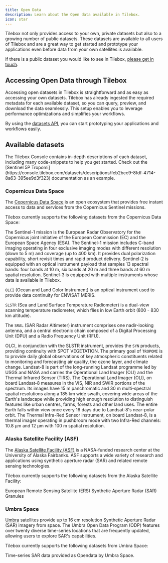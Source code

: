 ```yaml
---
title: Open Data
description: Learn about the Open data available in Tilebox.
icon: star
---
```


Tilebox not only provides access to your own, private datasets but also to a growing number of public datasets. These datasets are available to all users of Tilebox and are a great way to get started and prototype your applications even before data from your own satellites is available.

<Note>
  If there is a public dataset you would like to see in Tilebox, 
  <a href="mailto:support@tilebox.com">please get in touch</a>.
</Note>

## Accessing Open Data through Tilebox

Accessing open datasets in Tilebox is straightforward and as easy as accessing your own datasets. Tilebox has already ingested the required metadata for each available dataset, so you can query, preview, and download the data seamlessly. This setup enables you to leverage performance optimizations and simplifies your workflows.

By using the [datasets API](/datasets), you can start prototyping your applications and workflows easily.

## Available datasets

<Tip>
  The Tilebox Console contains in-depth descriptions of each dataset, including many code-snippets to help you get started. Check out the [Sentinel 5P Tropomi](https://console.tilebox.com/datasets/descriptions/feb2bcc9-8fdf-4714-8a63-395ee9d3f323) documentation as an example.
</Tip>

### Copernicus Data Space

The [Copernicus Data Space](https://dataspace.copernicus.eu/) is an open ecosystem that provides free instant access to data and services from the Copernicus Sentinel missions.

Tilebox currently supports the following datasets from the Copernicus Data Space:

<AccordionGroup>
  <Accordion title="Sentinel 1">
  The Sentinel-1 mission is the European Radar Observatory for the Copernicus
  joint initiative of the European Commission (EC) and the European Space
  Agency (ESA). The Sentinel-1 mission includes C-band imaging operating in
  four exclusive imaging modes with different resolution (down to 5 m) and
  coverage (up to 400 km). It provides dual polarization capability, short
  revisit times and rapid product delivery.
  </Accordion>
  <Accordion title="Sentinel 2">
  Sentinel-2 is equipped with an optical instrument payload that samples 13
  spectral bands: four bands at 10 m, six bands at 20 m and three bands at 60
  m spatial resolution.
  </Accordion>
  <Accordion title="Sentinel 3">
  Sentinel-3 is equipped with multiple instruments whose data is available in Tilebox.

  `OLCI` (Ocean and Land Color Instrument) is an optical instrument used to provide
  data continuity for ENVISAT MERIS.

  `SLSTR` (Sea and Land Surface Temperature Radiometer) is a dual-view scanning
  temperature radiometer, which flies in low Earth orbit (800 - 830 km
  altitude).

  The `SRAL` (SAR Radar Altimeter) instrument comprises one nadir-looking antenna,
  and a central electronic chain composed of a Digital Processing Unit (DPU)
  and a Radio Frequency Unit (RFU).

  OLCI, in conjunction with the SLSTR instrument, provides the `SYN` products,
  providing continuity with SPOT VEGETATION.
  </Accordion>
  <Accordion title="Sentinel 5P">
  The primary goal of `TROPOMI` is to provide daily global observations of key
  atmospheric constituents related to monitoring and forecasting air quality,
  the ozone layer, and climate change.
  </Accordion>
  <Accordion title="Landsat 8">
  Landsat-8 is part of the long-running Landsat programme led by USGS and NASA and
  carries the Operational Land Imager (OLI) and the Thermal Infrared Sensor
  (TIRS). The Operational Land Imager (OLI), on board Landsat-8 measures in
  the VIS, NIR and SWIR portions of the spectrum. Its images have 15 m
  panchromatic and 30 m multi-spectral spatial resolutions along a 185 km wide
  swath, covering wide areas of the Earth's landscape while providing
  high enough resolution to distinguish features like urban centres, farms,
  forests and other land uses. The entire Earth falls within view once every
  16 days due to Landsat-8's near-polar orbit. The Thermal Infra-Red Sensor
  instrument, on board Landsat-8, is a thermal imager operating in pushbroom
  mode with two Infra-Red channels: 10.8 µm and 12 µm with 100 m spatial
  resolution.
  </Accordion>
</AccordionGroup>

### Alaska Satellite Facility (ASF)

The [Alaska Satellite Facility (ASF)](https://asf.alaska.edu/) is a NASA-funded research center at the University of Alaska Fairbanks. ASF supports a wide variety of research and applications using synthetic aperture radar (SAR) and related remote sensing technologies.

Tilebox currently supports the following datasets from the Alaska Satellite Facility:

<AccordionGroup>
  <Accordion title="ERS SAR">
  European Remote Sensing Satellite (ERS) Synthetic Aperture Radar (SAR) Granules
  </Accordion>
</AccordionGroup>

### Umbra Space

[Umbra](https://umbra.space/) satellites provide up to 16 cm resolution Synthetic Aperture Radar (SAR) imagery from space. The Umbra Open Data Program (ODP) features over twenty diverse time-series locations that are frequently updated, allowing users to explore SAR's capabilities.

Tilebox currently supports the following datasets from Umbra Space:

<AccordionGroup>
  <Accordion title="Umbra SAR">
  Time-series SAR data provided as Opendata by Umbra Space.
  </Accordion>
</AccordionGroup>
